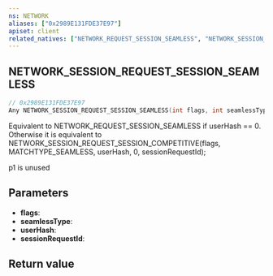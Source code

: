```yaml
---
ns: NETWORK
aliases: ["0x2989E131FDE37E97"]
apiset: client
related_natives: ["NETWORK_REQUEST_SESSION_SEAMLESS", "NETWORK_SESSION_REQUEST_SESSION_COMPETITIVE"]
---
```

## NETWORK_SESSION_REQUEST_SESSION_SEAMLESS

```c
// 0x2989E131FDE37E97
Any NETWORK_SESSION_REQUEST_SESSION_SEAMLESS(int flags, int seamlessType, int userHash, Any* sessionRequestId);
```

Equivalent to NETWORK_REQUEST_SESSION_SEAMLESS if userHash == 0.
Otherwise it is equivalent to NETWORK_SESSION_REQUEST_SESSION_COMPETITIVE(flags, MATCHTYPE_SEAMLESS, userHash, 0, sessionRequestId);

p1 is unused

## Parameters
* **flags**:
* **seamlessType**:
* **userHash**:
* **sessionRequestId**:

## Return value